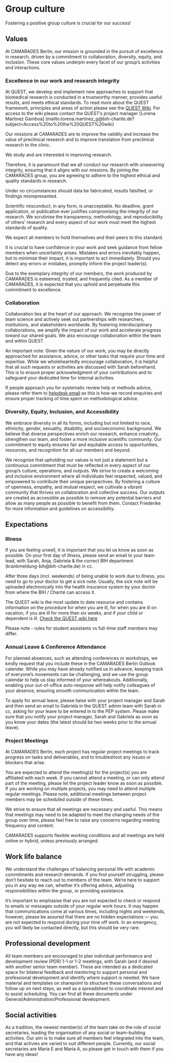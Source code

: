 # Group culture
Fostering a positive group culture is crucial for our success! 

## Values

At CAMARADES Berlin, our mission is grounded in the pursuit of excellence in research, driven by a commitment to collaboration, diversity, equity, and inclusion. These core values underpin every facet of our group’s activities and interactions. 

### Excellence in our work and research integrity 

At QUEST, we develop and implement new approaches to support that biomedical research is conducted in a trustworthy manner, provides useful results, and meets ethical standards. To read more about the QUEST framework, principles and areas of action please see the [QUEST Wiki](https://quest-wiki.premier.charite.de/index.php/BIH_QUEST_Center). For access to the wiki please contact the QUEST's project manager [Lorena Martinez Gamboa] (mailto:lorena.martinez_g@bih-charite.de?subject=Access%20to%20the%20QUEST%20wiki) 

Our missions at CAMARADES are to improve the validity and increase the value of preclinical research and to improve translation from preclinical research to the clinic.  

We study and are interested in improving research. 

Therefore, it is paramount that we all conduct our research with unwavering integrity, ensuring that it aligns with our missions. By joining the CAMARADES group, you are agreeing to adhere to the highest ethical and quality standards in research. 

Under no circumstances should data be fabricated, results falsified, or findings misrepresented.  

Scientific misconduct, in any form, is unacceptable. No deadline, grant application, or publication ever justifies compromising the integrity of our research. We scrutinise the transparency, methodology, and reproducibility of others’ research and every aspect of our work must meet the highest standards of quality.  

We expect all members to hold themselves and their peers to this standard.  

It is crucial to have confidence in your work and seek guidance from fellow members when uncertainty arises. Mistakes and errors inevitably happen, but to minimise their impact, it is important to act immediately.  Should you detect any errors or mistakes, promptly inform the project leader(s). 

Due to the exemplary integrity of our members, the work produced by CAMARADES is esteemed, trusted, and frequently cited. As a member of CAMARADES, it is expected that you uphold and perpetuate this commitment to excellence. 

### Collaboration
Collaboration lies at the heart of our approach. We recognise the power of team science and actively seek out partnerships with researchers, institutions, and stakeholders worldwide. By fostering interdisciplinary collaborations, we amplify the impact of our work and accelerate progress toward our shared goals. We also encourage collaboration within the team and within QUEST. 

An important note:  Given the nature of our work, you may be directly approached for assistance, advice, or other tasks that require your time and expertise. While we wholeheartedly encourage collaboration, it is helpful that all such requests or activities are discussed with Sarah beforehand. This is to ensure proper acknowledgment of your contributions and to safeguard your dedicated time for internal activities. 

If people approach you for systematic review help or methods advice, please refer them to [helpdesk email](mailto:camarades.berlin@charite.de) as this is how we record enquiries and ensure proper tracking of time spent on methodological advice.  

### Diversity, Equity, Inclusion, and Accessibility

We embrace diversity in all its forms, including but not limited to race, ethnicity, gender, sexuality, disability, and socioeconomic background. We believe that diverse perspectives enrich our research, enhance creativity, strengthen our team, and foster a more inclusive scientific community. Our commitment to equity ensures fair and equitable access to opportunities, resources, and recognition for all our members and beyond. 

We recognise that upholding our values is not just a statement but a continuous commitment that must be reflected in every aspect of our group’s culture, operations, and outputs. We strive to create a welcoming and inclusive environment where all individuals feel respected, valued, and empowered to contribute their unique perspectives. By fostering a culture of openness, empathy, and mutual respect, we cultivate a vibrant community that thrives on collaboration and collective success. Our outputs are created as accessible as possible to remove any potential barriers and allow as many people as possible to benefit from them. Contact Friederike for more information and guidelines on accessibility.

## Expectations

### Illness
If you are feeling unwell, it is important that you let us know as soon as possible. On your first day of illness, please send an email to your team lead, with Sarah, Anja, Gabriela & the correct BIH department (krankmeldung-bih@bih-charite.de) in cc. 

After three days (incl. weekends) of being unable to work due to illness, you need to go to your doctor to get a sick note. Usually, the sick note will be uploaded electronically into the health insurance system by your doctor from where the BIH / Charité can access it.    

The QUEST wiki is the most update to date resource and contains information on the procedure for when you are ill, for when you are ill on vacation, if you are ill for more than six weeks, and if your child or dependent is ill. [Check the QUEST wiki here](https://quest-wiki.premier.charite.de/index.php/Illness_and_sick_notes_(workflow)) 

Please note - rules for student assistants vs full-time staff members may differ.   

### Annual Leave & Conference Attendance
For planned absences, such as attending conferences or workshops, we kindly request that you include these in the CAMARADES Berlin Outlook calendar. While you may have already notified us in advance, keeping track of everyone’s movements can be challenging, and we use the group calendar to help us stay informed of your whereabouts. Additionally, enabling your out-of-office auto-response will help notify colleagues of your absence, ensuring smooth communication within the team.

To apply for annual leave, please liaise with your project manager and Sarah and then send an email to Gabriela in the QUEST admin team with Sarah in cc, asking for your leave to be entered in to the PEP system. Please make sure that you notify your project manager, Sarah and Gabriela as soon as you know your dates (the latest should be two weeks prior to the annual leave).  

### Project Meetings 

At CAMARADES Berlin, each project has regular project meetings to track progress on tasks and deliverables, and to troubleshoot any issues or blockers that arise.  

You are expected to attend the meeting(s) for the project(s) you are affiliated with each week. If you cannot attend a meeting, or can only attend part of the meeting, please let the project leader know as soon as possible. If you are working on multiple projects, you may need to attend multiple regular meetings. Please note, additional meetings between project members may be scheduled outside of these times.  

We strive to ensure that all meetings are necessary and useful. This means that meetings may need to be adapted to meet the changing needs of the group over time, please feel free to raise any concerns regarding meeting frequency and content.  

CAMARADES supports flexible working conditions and all meetings are held online or hybrid, unless previously arranged.

## Work life balance

We understand the challenges of balancing personal life with academic commitments and research demands. If you find yourself struggling, please don’t hesitate to reach out to members of the team. We’re here to support you in any way we can, whether it’s offering advice, adjusting responsibilities within the group, or providing assistance.

It’s important to emphasise that you are not expected to check or respond to emails or messages outside of your regular work hours. It may happen that communications come at various times, including nights and weekends, however, please be assured that there are no hidden expectations — you are not expected to respond during your time off work. In an emergency, you will likely be contacted directly, but this should be very rare.


## Professional development

All team members are encouraged to plan individual performance and development review (PDR) 1-1 or 1-2 meetings, with Sarah (and if desired with another senior team member). These are intended as a dedicated space for bilateral feedback and mentoring to support personal and professional development and identify where support is needed. We have material and templates on sharepoint to structure these conversations and follow up on next steps, as well as a spreadsheet to coordinate interest and to assist scheduling. You can find all these documents under General/Administration/Professional development.


## Social activities

As a tradition, the newest member(s) of the team take on the role of social secretaries, leading the organisation of any social or team-building activities. Our aim is to make sure all members feel integrated into the team, and that activies are varied to suit different people. Currently, our social secretaries are Maria E and Maria A, so please get in touch with them if you have any ideas!

